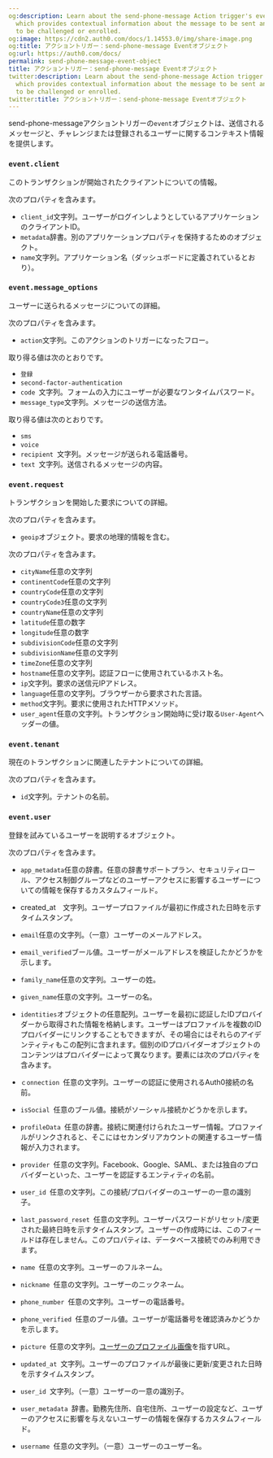 ```yaml
---
og:description: Learn about the send-phone-message Action trigger's event object,
  which provides contextual information about the message to be sent and the user
  to be challenged or enrolled.
og:image: https://cdn2.auth0.com/docs/1.14553.0/img/share-image.png
og:title: アクショントリガー：send-phone-message Eventオブジェクト
og:url: https://auth0.com/docs/
permalink: send-phone-message-event-object
title: アクショントリガー：send-phone-message Eventオブジェクト
twitter:description: Learn about the send-phone-message Action trigger's event object,
  which provides contextual information about the message to be sent and the user
  to be challenged or enrolled.
twitter:title: アクショントリガー：send-phone-message Eventオブジェクト
---
```


send-phone-messageアクショントリガーの`event`オブジェクトは、送信されるメッセージと、チャレンジまたは登録されるユーザーに関するコンテキスト情報を提供します。

### `event.client`

このトランザクションが開始されたクライアントについての情報。

次のプロパティを含みます。

* `client_id`文字列。ユーザーがログインしようとしているアプリケーションのクライアントID。
* `metadata`辞書。別のアプリケーションプロパティを保持するためのオブジェクト。
* `name`文字列。アプリケーション名（ダッシュボードに定義されているとおり）。

### `event.message_options`

ユーザーに送られるメッセージについての詳細。

次のプロパティを含みます。

* `action`文字列。このアクションのトリガーになったフロー。

取り得る値は次のとおりです。

* `登録`
* `second-factor-authentication`
* `code `文字列。フォームの入力にユーザーが必要なワンタイムパスワード。
* `message_type`文字列。メッセージの送信方法。

取り得る値は次のとおりです。

* `sms`
* `voice`
* `recipient `文字列。メッセージが送られる電話番号。
* `text `文字列。送信されるメッセージの内容。

### `event.request`

トランザクションを開始した要求についての詳細。

次のプロパティを含みます。

* `geoip`オブジェクト。要求の地理的情報を含む。

次のプロパティを含みます。

* `cityName`任意の文字列
* `continentCode`任意の文字列
* `countryCode`任意の文字列
* `countryCode3`任意の文字列
* `countryName`任意の文字列
* `latitude`任意の数字
* `longitude`任意の数字
* `subdivisionCode`任意の文字列
* `subdivisionName`任意の文字列
* `timeZone`任意の文字列
* `hostname`任意の文字列。認証フローに使用されているホスト名。
* `ip`文字列。要求の送信元IPアドレス。
* `language`任意の文字列。ブラウザーから要求された言語。
* `method`文字列。要求に使用されたHTTPメソッド。
* `user_agent`任意の文字列。トランザクション開始時に受け取る`User-Agent`ヘッダーの値。

### `event.tenant`

現在のトランザクションに関連したテナントについての詳細。

次のプロパティを含みます。

* `id`文字列。テナントの名前。

### `event.user`

登録を試みているユーザーを説明するオブジェクト。

次のプロパティを含みます。

* `app_metadata`任意の辞書。任意の辞書サポートプラン、セキュリティロール、アクセス制御グループなどのユーザーアクセスに影響するユーザーについての情報を保存するカスタムフィールド。
* created_at　文字列。ユーザープロファイルが最初に作成された日時を示すタイムスタンプ。
* `email`任意の文字列。（一意）ユーザーのメールアドレス。
* `email_verified`ブール値。ユーザーがメールアドレスを検証したかどうかを示します。
* `family_name`任意の文字列。ユーザーの姓。
* `given_name`任意の文字列。ユーザーの名。
* `identities`オブジェクトの任意配列。ユーザーを最初に認証したIDプロバイダーから取得された情報を格納します。ユーザーはプロファイルを複数のIDプロバイダーにリンクすることもできますが、その場合にはそれらのアイデンティティもこの配列に含まれます。個別のIDプロバイダーオブジェクトのコンテンツはプロバイダーによって異なります。要素には次のプロパティを含みます。

* `ｃonnection `任意の文字列。ユーザーの認証に使用されるAuth0接続の名前。
* `isSocial `任意のブール値。接続がソーシャル接続かどうかを示します。
* `profileData `任意の辞書。接続に関連付けられたユーザー情報。プロファイルがリンクされると、そこにはセカンダリアカウントの関連するユーザー情報が入力されます。
* `provider `任意の文字列。Facebook、Google、SAML、または独自のプロバイダーといった、ユーザーを認証するエンティティの名前。
* `user_id `任意の文字列。この接続/プロバイダーのユーザーの一意の識別子。
* `last_password_reset `任意の文字列。ユーザーパスワードがリセット/変更された最終日時を示すタイムスタンプ。ユーザーの作成時には、このフィールドは存在しません。このプロパティは、データベース接続でのみ利用できます。
* `name `任意の文字列。ユーザーのフルネーム。
* `nickname `任意の文字列。ユーザーのニックネーム。
* `phone_number `任意の文字列。ユーザーの電話番号。
* `phone_verified `任意のブール値。ユーザーが電話番号を確認済みかどうかを示します。
* `picture `任意の文字列。[ユーザーのプロファイル画像](https://auth0.com/docs/users/change-user-picture)を指すURL。
* `updated_at `文字列。ユーザーのプロファイルが最後に更新/変更された日時を示すタイムスタンプ。
* `user_id `文字列。（一意）ユーザーの一意の識別子。
* `user_metadata `辞書。勤務先住所、自宅住所、ユーザーの設定など、ユーザーのアクセスに影響を与えないユーザーの情報を保存するカスタムフィールド。
* `username `任意の文字列。（一意）ユーザーのユーザー名。